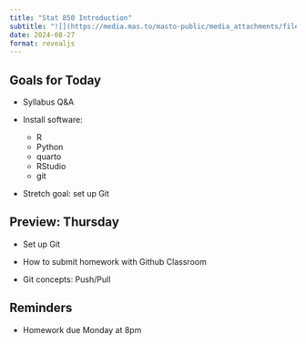 ```yaml
---
title: "Stat 850 Introduction"
subtitle: "![](https://media.mas.to/masto-public/media_attachments/files/110/911/201/296/167/652/original/d164ffd6f7e5d676.jpeg){width='50%'}"
date: 2024-08-27
format: revealjs
---
```


## Goals for Today

- Syllabus Q&A

- Install software:
    - R
    - Python
    - quarto
    - RStudio
    - git

- Stretch goal: set up Git

## Preview: Thursday

- Set up Git

- How to submit homework with Github Classroom

- Git concepts: Push/Pull

## Reminders

- Homework due Monday at 8pm
